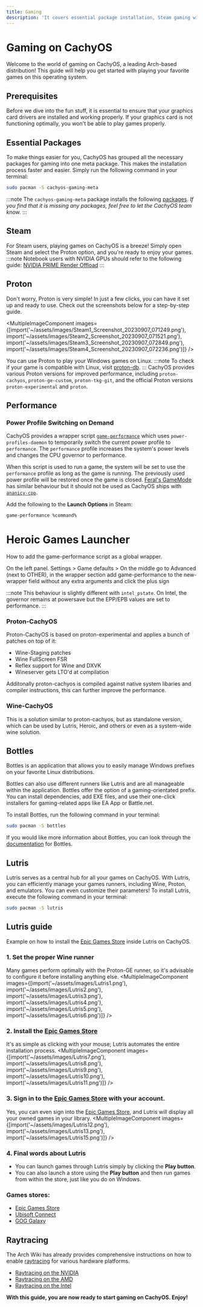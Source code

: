 ```yaml
---
title: Gaming
description: 'It covers essential package installation, Steam gaming with Proton, various Proton version options, Lutris as a central hub for all games, and script installers for popular games.'
---
```



# Gaming on CachyOS
Welcome to the world of gaming on CachyOS, a leading Arch-based distribution! This guide will help you get started with playing your favorite games on this operating system.

## Prerequisites
Before we dive into the fun stuff, it is essential to ensure that your graphics card drivers are installed and working properly. If your graphics card is not functioning optimally, you won't be able to play games properly.

## Essential Packages
To make things easier for you, CachyOS has grouped all the necessary packages for gaming into one meta package. This makes the installation process faster and easier. Simply run the following command in your terminal:

```sh
sudo pacman -S cachyos-gaming-meta
```

:::note
The `cachyos-gaming-meta` package installs the following [packages](https://github.com/CachyOS/CachyOS-PKGBUILDS/blob/master/cachyos-gaming-meta/PKGBUILD). *If you find that it is missing any packages, feel free to let the CachyOS team know.*
:::

## Steam
For Steam users, playing games on CachyOS is a breeze! Simply open Steam and select the Proton option, and you're ready to enjoy your games.
:::note
Notebook users with NVIDIA GPUs should refer to the following guide: [NVIDIA PRIME Render Offload](https://wiki.cachyos.org/configuration/dual_gpu/)
:::

## Proton
Don't worry, Proton is very simple! In just a few clicks, you can have it set up and ready to use. Check out the screenshots below for a step-by-step guide.

<MultipleImageComponent images={[import('~/assets/images/Steam1_Screenshot_20230907_071249.png'), import('~/assets/images/Steam2_Screenshot_20230907_071521.png'), import('~/assets/images/Steam3_Screenshot_20230907_072849.png'), import('~/assets/images/Steam4_Screenshot_20230907_072236.png')]} />

You can use Proton to play your Windows games on Linux.
:::note
To check if your game is compatible with Linux, visit [proton-db](https://www.protondb.com/).
:::
CachyOS provides various Proton versions for improved performance, including `proton-cachyos`, `proton-ge-custom`, `proton-tkg-git`, and the official Proton versions `proton-experimental` and `proton`.

## Performance

### Power Profile Switching on Demand
CachyOS provides a wrapper script [`game-performance`](https://github.com/CachyOS/CachyOS-Settings/blob/master/usr/bin/game-performance)
which uses `power-profiles-daemon` to temporarily switch the current power profile to `performance`.
The `performance` profile increases the system's power levels and changes the CPU governor to performance.

When this script is used to run a game, the system will be set to use the `performance` profile as long as the game is running.
The previously used power profile will be restored once the game is closed. [Feral's GameMode](https://github.com/FeralInteractive/gamemode)
has similar behaviour but it should not be used as CachyOS ships with [`ananicy-cpp`](https://gitlab.com/ananicy-cpp/ananicy-cpp).

Add the following to the **Launch Options** in Steam:
```sh
game-performance %command%
```

# Heroic Games Launcher

How to add the game-performance script as a global wrapper.

On the left panel. Settings > Game defaults > On the middle go to Advanced (next to OTHER), in the wrapper section add game-performance to the new-wrapper
field without any extra arguments and click the plus sign

:::note
This behaviour is slightly different with `intel_pstate`. On Intel, the governor remains at powersave but the
EPP/EPB values are set to performance.
:::

### Proton-CachyOS

Proton-CachyOS is based on proton-experimental and applies a bunch of patches on top of it:
- Wine-Staging patches
- Wine FullScreen FSR
- Reflex support for Wine and DXVK
- Wineserver gets LTO'd at compilation

Additonally proton-cachyos is compiled against native system libaries and compiler instructions, this can further improve the performance.

### Wine-CachyOS

This is a solution similar to proton-cachyos, but as standalone version, which can be used by Lutris, Heroic, and others or even as a system-wide wine solution.

## Bottles

Bottles is an application that allows you to easily manage Windows prefixes on your favorite Linux distributions.

Bottles can also use different runners like Lutris and are all manageable within the application. Bottles offer the option of a gaming-orientated prefix.
You can install dependencies, add EXE files, and use their one-click installers for gaming-related apps like EA App or Battle.net.

To install Bottles, run the following command in your terminal:
```sh
sudo pacman -S bottles
```
If you would like more information about Bottles, you can look through the [documentation](https://docs.usebottles.com/) for Bottles.

## Lutris
Lutris serves as a central hub for all your games on CachyOS. With Lutris, you can efficiently manage your games runners, including Wine, Proton, and emulators. You can even customize their parameters! To install Lutris, execute the following command in your terminal:
```sh
sudo pacman -S lutris
```
## Lutris guide
Example on how to install the [Epic Games Store](https://lutris.net/games/epic-games-store/) inside Lutris on CachyOS.

### 1. Set the proper Wine runner
Many games perform optimally with the Proton-GE runner, so it's advisable to configure it before installing anything else.
<MultipleImageComponent images={[import('~/assets/images/Lutris1.png'), import('~/assets/images/Lutris2.png'), import('~/assets/images/Lutris3.png'), import('~/assets/images/Lutris4.png'), import('~/assets/images/Lutris5.png'), import('~/assets/images/Lutris6.png')]} />

### 2. Install the [Epic Games Store](https://lutris.net/games/epic-games-store/)
It's as simple as clicking with your mouse; Lutris automates the entire installation process.
<MultipleImageComponent images={[import('~/assets/images/Lutris7.png'), import('~/assets/images/Lutris8.png'), import('~/assets/images/Lutris9.png'), import('~/assets/images/Lutris10.png'), import('~/assets/images/Lutris11.png')]} />

### 3. Sign in to the [Epic Games Store](https://lutris.net/games/epic-games-store/) with your account.
Yes, you can even sign into the [Epic Games Store](https://lutris.net/games/epic-games-store/), and Lutris will display all your owned games in your library.
<MultipleImageComponent images={[import('~/assets/images/Lutris12.png'), import('~/assets/images/Lutris13.png'), import('~/assets/images/Lutris15.png')]} />

### 4. Final words about Lutris
- You can launch games through Lutris simply by clicking the **Play button**.
- You can also launch a store using the **Play button** and then run games from within the store, just like you do on Windows.

### Games stores:
- [Epic Games Store](https://lutris.net/games/epic-games-store/)
- [Ubisoft Connect](https://lutris.net/games/ubisoft-connect/)
- [GOG Galaxy](https://lutris.net/games/gog-galaxy/)

## Raytracing
The Arch Wiki has already provides comprehensive instructions on how to enable [raytracing](https://wiki.archlinux.org/title/Hardware_raytracing) for various hardware platforms.
- [Raytracing on the NVIDIA](https://wiki.archlinux.org/title/Hardware_raytracing#NVIDIA)
- [Raytracing on the AMD](https://wiki.archlinux.org/title/Hardware_raytracing#AMD)
- [Raytracing on the Intel](https://wiki.archlinux.org/title/Hardware_raytracing#Intel)

**With this guide, you are now ready to start gaming on CachyOS. Enjoy!**
